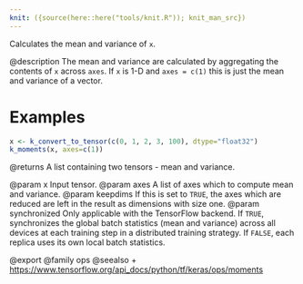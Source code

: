 ```yaml
---
knit: ({source(here::here("tools/knit.R")); knit_man_src})
---
```

Calculates the mean and variance of `x`.

@description
The mean and variance are calculated by aggregating the contents of `x`
across `axes`. If `x` is 1-D and `axes = c(1)` this is just the mean and
variance of a vector.

# Examples
```r
x <- k_convert_to_tensor(c(0, 1, 2, 3, 100), dtype="float32")
k_moments(x, axes=c(1))
```

@returns
A list containing two tensors - mean and variance.

@param x Input tensor.
@param axes A list of axes which to compute mean and variance.
@param keepdims If this is set to `TRUE`, the axes which are reduced are left
    in the result as dimensions with size one.
@param synchronized Only applicable with the TensorFlow backend.
    If `TRUE`, synchronizes the global batch statistics (mean and
    variance) across all devices at each training step in a
    distributed training strategy. If `FALSE`, each replica uses its own
    local batch statistics.

@export
@family ops
@seealso
+ <https://www.tensorflow.org/api_docs/python/tf/keras/ops/moments>

